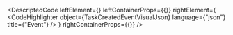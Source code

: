
<DescriptedCode
  leftElement={<TaskCreatedEventDesc />}
  leftContainerProps={{}}
  rightElement={
    <CodeHighlighter
      object={TaskCreatedEventVisualJson}
      language={"json"}
      title={"Event"}
    />
  }
  rightContainerProps={{}}
/>
